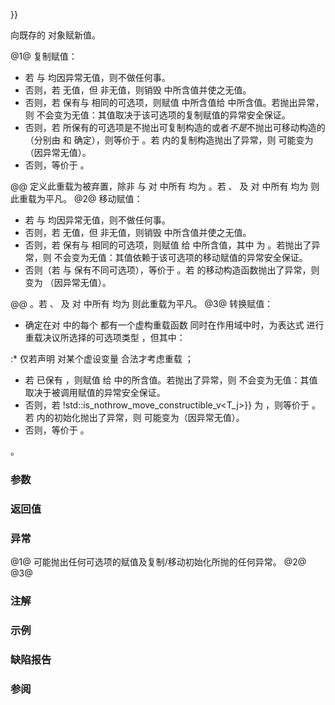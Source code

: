 {{cpp/utility/variant/title|operator{{=}}}}
{{cpp/utility/variant/navbar}}
{{dcl begin}}
{{dcl|num=1|since=c++17|1=
constexpr variant&amp; operator=( const variant&amp; rhs );
}}
{{dcl|num=2|since=c++17|1=
constexpr variant&amp; operator=( variant&amp;&amp; rhs ) noexcept(/* 见下文 */);
}}
{{dcla|num=3|since=c++17|constexpr=c++20|1=
template&lt; class T &gt;
variant&amp; operator=( T&amp;&amp; t ) noexcept(/* 见下文 */);
}}
{{dcl end}}

向既存的 {{tt|variant}} 对象赋新值。

@1@ 复制赋值：
* 若 {{c|*this}} 与 {{c|rhs}} 均因异常无值，则不做任何事。
* 否则，若 {{c|rhs}} 无值，但 {{c|*this}} 非无值，则销毁 {{c|*this}} 中所含值并使之无值。
* 否则，若 {{c|rhs}} 保有与 {{c|*this}} 相同的可选项，则赋值 {{c|rhs}} 中所含值给 {{c|*this}} 中所含值。若抛出异常，则 {{c|*this}} 不会变为无值：其值取决于该可选项的复制赋值的异常安全保证。
* 否则，若 {{c|rhs}} 所保有的可选项是不抛出可复制构造的或者''不是''不抛出可移动构造的（分别由 {{lc|std::is_nothrow_copy_constructible}} 和 {{lc|std::is_nothrow_move_constructible}} 确定），则等价于 {{c|this-&gt;emplace&lt;rhs.index()&gt;(*std::get_if&lt;rhs.index()&gt;(std::addressof(rhs)))}}。若 {{rlpt|emplace}} 内的复制构造抛出了异常，则 {{c|*this}} 可能变为 {{rlpt|valueless_by_exception}}（因异常无值）。
* 否则，等价于 {{c|1=this-&gt;operator=(variant(rhs))}}。
@@ 定义此重载为被弃置，除非 {{c|std::is_copy_constructible_v&lt;T_i&gt;}} 与 {{c|std::is_copy_assignable_v&lt;T_i&gt;}} 对 {{tt|Types...}} 中所有 {{tt|T_i}} 均为 {{c|true}}。若 {{c|std::is_trivially_copy_constructible_v&lt;T_i&gt;}}、{{c|std::is_trivially_copy_assignable_v&lt;T_i&gt;}} 及 {{c|std::is_trivially_destructible_v&lt;T_i&gt;}} 对 {{tt|Types...}} 中所有 {{tt|T_i}} 均为 {{c|true}} 则此重载为平凡。
@2@ 移动赋值：
* 若 {{c|*this}} 与 {{c|rhs}} 均因异常无值，则不做任何事。
* 否则，若 {{c|rhs}} 无值，但 {{c|*this}} 非无值，则销毁 {{c|*this}} 中所含值并使之无值。
* 否则，若 {{c|rhs}} 保有与 {{c|*this}} 相同的可选项，则赋值 {{c|std::move(*std::get_if&lt;j&gt;(std::addressof(rhs)))}} 给 {{c|*this}} 中所含值，其中 {{tt|j}} 为 {{tt|index()}}。若抛出了异常，则 {{c|*this}} 不会变为无值：其值依赖于该可选项的移动赋值的异常安全保证。
* 否则（若 {{c|rhs}} 与 {{c|*this}} 保有不同可选项），等价于 {{c|this-&gt;emplace&lt;rhs.index()&gt;(std::move(*std::get_if&lt;rhs.index()&gt;(std::addressof(rhs))))}}。若 {{tt|T_i}} 的移动构造函数抛出了异常，则 {{c|*this}} 变为 {{rlpt|valueless_by_exception}}（因异常无值）。
@@ {{cpp/enable_if| {{tt|std::is_move_constructible_v&lt;T_i&gt;}} 与 {{c|std::is_move_assignable_v&lt;T_i&gt;}} 对 {{tt|Types...}} 中所有 {{tt|T_i}} 均为 {{c|true}} }}。若 {{c|std::is_trivially_move_constructible_v&lt;T_i&gt;}}、{{c|std::is_trivially_move_assignable_v&lt;T_i&gt;}} 及 {{c|std::is_trivially_destructible_v&lt;T_i&gt;}} 对 {{tt|Types...}} 中所有 {{tt|T_i}} 均为 {{c|true}} 则此重载为平凡。
@3@ 转换赋值：
* 确定在对 {{tt|Types...}} 中的每个 {{tt|T_i}} 都有一个虚构重载函数 {{c|F(T_i)}} 同时在作用域中时，为表达式 {{c|F(std::forward&lt;T&gt;(t))}} 进行重载决议所选择的可选项类型 {{tt|T_j}}，但其中：
:* 仅若声明 {{c|1=T_i x[] = { std::forward&lt;T&gt;(t) };}} 对某个虚设变量 {{tt|x}} 合法才考虑重载 {{c|F(T_i)}}；
* 若 {{c|*this}} 已保有 {{tt|T_j}}，则赋值 {{c|std::forward&lt;T&gt;(t)}} 给 {{c|*this}} 中的所含值。若抛出了异常，则 {{c|*this}} 不会变为无值：其值取决于被调用赋值的异常安全保证。
* 否则，若 {{c|std::is_nothrow_constructible_v&lt;T_j, T&gt; {{!!}} !std::is_nothrow_move_constructible_v&lt;T_j&gt;}} 为 {{c|true}}，则等价于 {{c|this-&gt;emplace&lt;j&gt;(std::forward&lt;T&gt;(t))}}。若 {{rlpt|emplace}} 内的初始化抛出了异常，则 {{c|*this}} 可能变为{{rlpt|valueless_by_exception}}（因异常无值）。
* 否则，等价于 {{c|this-&gt;emplace&lt;j&gt;(T_j(std::forward&lt;T&gt;(t))) }}。
{{cpp/enable_if| {{rev inl|until=c++20|{{c|std::decay_t&lt;T&gt;}}}}{{rev inl|since=c++20|{{c|std::remove_cvref_t&lt;T&gt;}}}} 不是与 {{rlpt|/|variant}} 相同的类型，且 {{c|std::is_assignable_v&lt;T_j&amp;, T&gt;}} 为 {{c|true}} 且 {{c|std::is_constructible_v&lt;T_j, T&gt;}} 为 {{c|true}} 而且表达式 {{c|F(std::forward&lt;T&gt;(t))}}（其中 F 为上述虚构函数集）为良构}}。
{{source|1=
std::variant&lt;string&gt; v1;
v1 = "abc"; // OK
std::variant&lt;std::string, std::string&gt; v2;
v2 = "abc"; // 错误
std::variant &lt;std::string, bool&gt; v3;
v3 = "abc"; // OK：选择 string；bool 不是候选
std::variant&lt;float, long, double&gt; v4; // 保有 float
v4 = 0; // OK：保有 long；float 与 double 不是候选
}}

===参数===
{{par begin}}
{{par|rhs|另一 {{tt|variant}}}}
{{par|t|可转换成此变体的可选项之一的值}}
{{par end}}

===返回值===
{{c|*this}}

===异常===
@1@ 可能抛出任何可选项的赋值及复制/移动初始化所抛的任何异常。
@2@ {{noexcept|((std::is_nothrow_move_constructible_v&lt;Types&gt; &amp;&amp;
           std::is_nothrow_move_assignable_v&lt;Types&gt;) &amp;&amp; ...)}}
@3@ {{noexcept|std::is_nothrow_assignable_v&lt;T_j&amp;, T&gt; &amp;&amp;
         std::is_nothrow_constructible_v&lt;T_j, T&gt;}}

===注解===
{{ftm begin}}
{{ftm|std=C++20|dr=yes|value=202106L|__cpp_lib_variant|完全 {{c/core|constexpr}} 的 {{tt|std::variant}} {{vl|3}}}}
{{ftm end}}

===示例===
{{example
|code=
#include &lt;iomanip&gt;
#include &lt;iostream&gt;
#include &lt;string&gt;
#include &lt;type_traits&gt;
#include &lt;variant&gt;
 
std::ostream&amp; operator&lt;&lt;(std::ostream&amp; os, std::variant&lt;int, std::string&gt; const&amp; va)
{
    os &lt;&lt; ": { ";
 
    std::visit([&amp;](auto&amp;&amp; arg)
    {
        using T = std::decay_t&lt;decltype(arg)&gt;;
        if constexpr (std::is_same_v&lt;T, int&gt;)
            os &lt;&lt; arg;
        else if constexpr (std::is_same_v&lt;T, std::string&gt;)
            os &lt;&lt; std::quoted(arg);
    }, va);
 
    return os &lt;&lt; " };\n";
}
 
int main()
{
    std::variant&lt;int, std::string&gt; a{2017}, b{"CppCon"};
    std::cout &lt;&lt; "a" &lt;&lt; a &lt;&lt; "b" &lt;&lt; b &lt;&lt; '\n';
 
    std::cout &lt;&lt; "(1) operator=( const variant&amp; rhs )\n";
    a = b;
    std::cout &lt;&lt; "a" &lt;&lt; a &lt;&lt; "b" &lt;&lt; b &lt;&lt; '\n';
 
    std::cout &lt;&lt; "(2) operator=( variant&amp;&amp; rhs )\n";
    a = std::move(b);
    std::cout &lt;&lt; "a" &lt;&lt; a &lt;&lt; "b" &lt;&lt; b &lt;&lt; '\n';
 
    std::cout &lt;&lt; "(3) operator=( T&amp;&amp; t ), 其中 T 为 int\n";
    a = 2019;
    std::cout &lt;&lt; "a" &lt;&lt; a &lt;&lt; '\n';
 
    std::cout &lt;&lt; "(3) operator=( T&amp;&amp; t ), 其中 T 为 std::string\n";
    std::string s{"CppNow"};
    std::cout &lt;&lt; "s: " &lt;&lt; std::quoted(s) &lt;&lt; '\n';
    a = std::move(s);
    std::cout &lt;&lt; "a" &lt;&lt; a &lt;&lt; "s: " &lt;&lt; std::quoted(s) &lt;&lt; '\n';
}
|p=true&lt;!--state of std::string after std::move is unspecified--&gt;
|output=
a: { 2017 };
b: { "CppCon" };

(1) operator=( const variant&amp; rhs )
a: { "CppCon" };
b: { "CppCon" };

(2) operator=( variant&amp;&amp; rhs )
a: { "CppCon" };
b: { "" };

(3) operator=( T&amp;&amp; t ), 其中 T 为 int
a: { 2019 };

(3) operator=( T&amp;&amp; t ), 其中 T 为 std::string
s: "CppNow"
a: { "CppNow" };
s: ""
}}

===缺陷报告===
{{dr list begin}}
{{dr list item|wg=lwg|std=C++17|dr=3024|before=若任何成员类型不可复制则复制赋值运算符不参与重载决议|after=改为定义为被弃置}}
{{dr list item|wg=lwg|dr=3585|std=c++17|before=转换赋值有时意外地非良构，因为无可用的移动赋值|after=使之良构}}
{{dr list item|paper=P0602R4|std=C++17|before=即使底层操作平凡，复制/移动运算符亦可能不平凡|after=要求传播平凡性}}
{{dr list item|paper=P0608R3|std=C++17|before=转换赋值盲目地组成重载集，导致不想要的转换|after=不考虑窄化和布尔转换}}
{{dr list item|paper=P2231R1|std=C++20|before=转换赋值 {{vl|3}} 不是 {{c/core|constexpr}} 而要求的操作在 C++20 中可以是 {{c/core|constexpr}}|after=使之为 {{c/core|constexpr}}}}
{{dr list end}}

===参阅===
{{dsc begin}}
{{dsc inc|cpp/utility/variant/dsc emplace}}
{{dsc end}}

{{langlinks|de|en|es|ja|ru}}